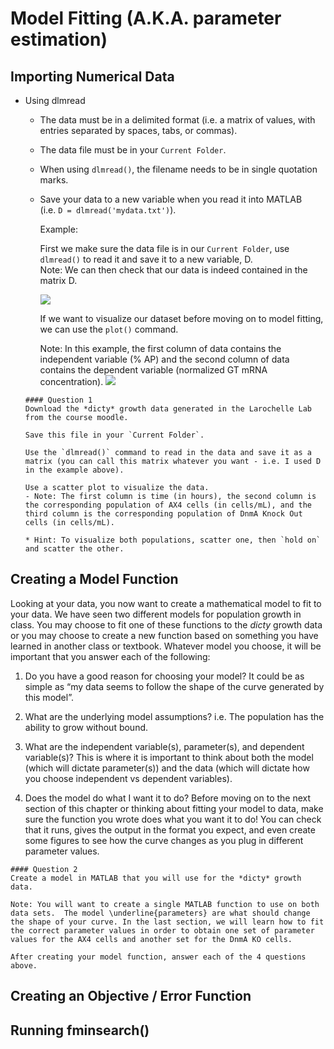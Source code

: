 # Model Fitting (A.K.A. parameter estimation)


## Importing Numerical Data

* Using dlmread

  + The data must be in a delimited format (i.e. a matrix of values, with entries separated by spaces, tabs, or commas).
  + The data file must be in your `Current Folder`.
  + When using `dlmread()`, the filename needs to be in single quotation marks.
  + Save your data to a new variable when you read it into MATLAB (i.e. `D = dlmread('mydata.txt')`).
  
    Example:
    
    First we make sure the data file is in our `Current Folder`, use `dlmread()` to read it and save it to a new variable, D.  
    Note: We can then check that our data is indeed contained in the matrix D.
    
    ![](import_GT.png)
    
    If we want to visualize our dataset before moving on to model fitting, we can use the `plot()` command.
    
    Note: In this example, the first column of data contains the independent variable (\% AP) and the second column of data contains the dependent variable (normalized GT mRNA concentration).
    ![](GT_figure.png)
  
  
  
  ```block
#### Question 1
  Download the *dicty* growth data generated in the Larochelle Lab from the course moodle.
  
  Save this file in your `Current Folder`.
  
  Use the `dlmread()` command to read in the data and save it as a matrix (you can call this matrix whatever you want - i.e. I used D in the example above).
  
  Use a scatter plot to visualize the data.  
  - Note: The first column is time (in hours), the second column is the corresponding population of AX4 cells (in cells/mL), and the third column is the corresponding population of DnmA Knock Out cells (in cells/mL).
  
  * Hint: To visualize both populations, scatter one, then `hold on` and scatter the other.
```


## Creating a Model Function

Looking at your data, you now want to create a mathematical model to fit to your data.  We have seen two different models for population growth in class.  You may choose to fit one of these functions to the *dicty* growth data or you may choose to create a new function based on something you have learned in another class or textbook.  Whatever model you choose, it will be important that you answer each of the following:

  1. Do you have a good reason for choosing your model?  It could be as simple as "my data seems to follow the shape of the curve generated by this model". 
  
  2. What are the underlying model assumptions?  i.e. The population has the ability to grow without bound.
  
  3. What are the independent variable(s), parameter(s), and dependent variable(s)?  This is where it is important to think about both the model (which will dictate parameter(s)) and the data (which will dictate how you choose independent vs dependent variables).
  
  4. Does the model do what I want it to do?  Before moving on to the next section of this chapter or thinking about fitting your model to data, make sure the function you wrote does what you want it to do!  You can check that it runs, gives the output in the format you expect, and even create some figures to see how the curve changes as you plug in different parameter values.

  ```block
#### Question 2
  Create a model in MATLAB that you will use for the *dicty* growth data.  
  
  Note: You will want to create a single MATLAB function to use on both data sets.  The model \underline{parameters} are what should change the shape of your curve. In the last section, we will learn how to fit the correct parameter values in order to obtain one set of parameter values for the AX4 cells and another set for the DnmA KO cells.
  
  After creating your model function, answer each of the 4 questions above.
```

## Creating an Objective / Error Function

## Running fminsearch()
